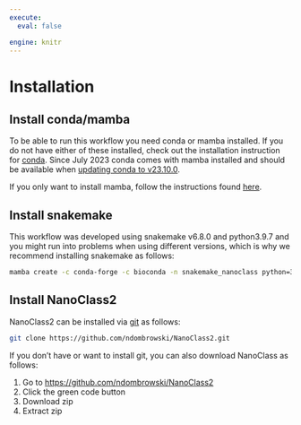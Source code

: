 ---
execute:
  eval: false

engine: knitr
---

# Installation

## Install conda/mamba

To be able to run this workflow you need conda or mamba installed. If you do not have either of these installed, check out the installation instruction for [conda](https://conda.io/projects/conda/en/latest/user-guide/install/index.html). Since July 2023 conda comes with mamba installed and should be available when [updating conda to v23.10.0](https://docs.anaconda.com/free/anaconda/install/update-version/).

If you only want to install mamba, follow the instructions found [here](https://mamba.readthedocs.io/en/latest/installation/mamba-installation.html).


## Install snakemake

This workflow was developed using snakemake v6.8.0 and python3.9.7 and you might run into problems when using different versions, which is why we recommend installing snakemake as follows:

```{bash}
mamba create -c conda-forge -c bioconda -n snakemake_nanoclass python=3.9.7 snakemake=6.8.0 tabulate=0.8
```


## Install NanoClass2

NanoClass2 can be installed via [git](https://git-scm.com/book/en/v2/Getting-Started-Installing-Git) as follows:

```{bash}
git clone https://github.com/ndombrowski/NanoClass2.git
```

If you don't have or want to install git, you can also download NanoClass as follows:

1. Go to <https://github.com/ndombrowski/NanoClass2>
2. Click the green code button
3. Download zip
4. Extract zip